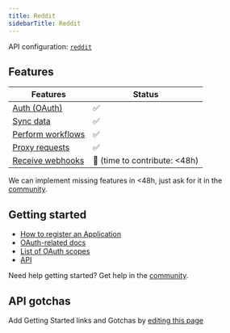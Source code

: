 ```yaml
---
title: Reddit
sidebarTitle: Reddit
---
```


API configuration: [`reddit`](https://nango.dev/providers.yaml)

## Features

| Features | Status |
| - | - |
| [Auth (OAuth)](/guides/getting-started/authorize-an-api-from-your-app) | ✅ |
| [Sync data](/guides/getting-started/read-from-an-api) | ✅ |
| [Perform workflows](/guides/getting-started/write-to-an-api) | ✅ |
| [Proxy requests](/guides/proxy-requests-to-an-api) | ✅ |
| [Receive webhooks](/guides/receive-webhooks-from-an-api) | 🚫 (time to contribute: &lt;48h) |

<Tip>We can implement missing features in &lt;48h, just ask for it in the [community](https://nango.dev/slack).</Tip>

## Getting started

-   [How to register an Application](https://github.com/reddit-archive/reddit/wiki/OAuth2#getting-started)
-   [OAuth-related docs](https://github.com/reddit-archive/reddit/wiki/OAuth2)
-   [List of OAuth scopes](https://www.reddit.com/dev/api/oauth)
-   [API](https://www.reddit.com/dev/api)

<Tip>Need help getting started? Get help in the [community](https://nango.dev/slack).</Tip>

## API gotchas

<Note>Add Getting Started links and Gotchas by [editing this page](https://github.com/nangohq/nango/tree/master/docs-v2/integrations/all/reddit.mdx)</Note>
